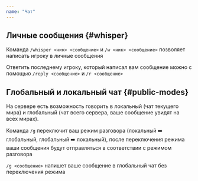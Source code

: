 ```yaml
---
name: "Чат"
---
```


## Личные сообщения {#whisper}

Команда `/whisper <ник> <сообщение>` и `/w <ник> <сообщение>` позволяет написать игроку в личные сообщения

Ответить последнему игроку, который написал вам сообщение можно с помощью `/reply <сообщение>` и `/r <сообщение>`

## Глобальный и локальный чат {#public-modes}

На сервере есть возможность говорить в локальный (чат текущего мира) и глобальный (чат всего сервера, ваше сообщение увидят на всех мирах).

Команда `/g` переключит ваш режим разговора (локальный ➡️ глобальный, глобальный ➡️ локальный), после переключения режима ваши сообщения будут отправляться в соответствии с режимом разговора

`/g <сообщение>` напишет ваше сообщение в глобальный чат без переключения режима
